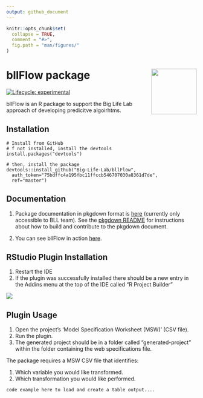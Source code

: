 ```yaml
---
output: github_document
---
```


```r
knitr::opts_chunk$set(
  collapse = TRUE,
  comment = "#>",
  fig.path = "man/figures/"
)
```
<!-- README.md is generated from README.Rmd. Please edit that file -->


# bllFlow package <img src="man/figures/pbl-sticker.png" align="right" alt="" width="120" />

[![Lifecycle: experimental](https://img.shields.io/badge/lifecycle-experimental-orange.svg)](https://www.tidyverse.org/lifecycle/#experimental)

bllFlow is an R package to support the Big Life Lab approach of
developing predicitve algoirhtms. 

## Installation
```
# Install from GitHub
# f not installed, install the devtools
install.packages("devtools")

# then, install the package
devtools::install_github("Big-Life-Lab/bllFlow", 
  auth_token="75bdffc4a195fbc11ffccb546707030a8361d7de",
  ref="master")
```

## Documentation

1) Package documentation in pkgdown format is [here](https://big-life-lab.github.io/bllFlow/docs) (currently only accessible to BLL team).
See the [pkgdown README](README-pkgdown.md) for instructions about how to build and contribute to the 
pkgdown document.

2) You can see bllFlow in action [here](https://big-life-lab.github.io/bllFlow-bookdown/).


## RStudio Plugin Installation

1. Restart the IDE
1. If the plugin was successfully installed there should be a new entry in the
   Addins menu at the top of the IDE called "R Project Builder"

<img src="man/figures/Rstudio-addin.png"/>

## Plugin Usage

1. Open the project's 'Model Specification Worksheet (MSW)' (CSV file).
2. Run the plugin.
3. The generated project should be in a folder called "generated-project" within the folder
   containing the web specifications file.
   
The package requires a MSW CSV file that identifies:

1. Which variable you would like transformed.
2. Which transformation you would like performed.

`code example here to load and create a table output....`
